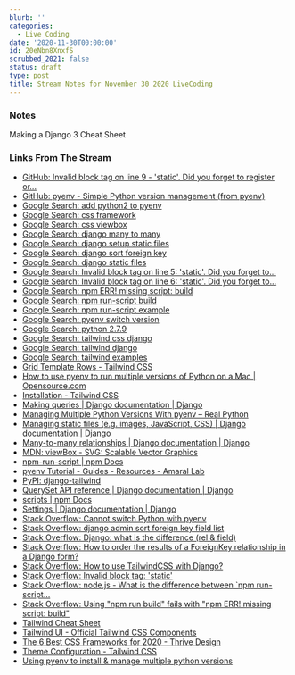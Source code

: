 ```yaml
---
blurb: ''
categories:
  - Live Coding
date: '2020-11-30T00:00:00'
id: 20eNbn8XnxfS
scrubbed_2021: false
status: draft
type: post
title: Stream Notes for November 30 2020 LiveCoding
---
```


### Notes

Making a Django 3 Cheat Sheet


### Links From The Stream


- [GitHub: Invalid block tag on line 9 - 'static'. Did you forget to register or...](https://teamtreehouse.com/community/templatesyntaxerror-at-invalid-block-tag-on-line-9-static-did-you-forget-to-register-or-load-this-tag)
- [GitHub: pyenv - Simple Python version management (from pyenv)](https://github.com/pyenv/pyenv)
- [Google Search: add python2 to pyenv](https://www.google.com/search?client=safari&rls=en&q=add+python2+to+pyenv&ie=UTF-8&oe=UTF-8)
- [Google Search: css framework](https://www.google.com/search?client=safari&rls=en&q=css+framework&ie=UTF-8&oe=UTF-8)
- [Google Search: css viewbox](https://www.google.com/search?client=safari&rls=en&q=css+viewbox&ie=UTF-8&oe=UTF-8)
- [Google Search: django many to many](https://www.google.com/search?client=safari&rls=en&q=django+many+to+many&ie=UTF-8&oe=UTF-8)
- [Google Search: django setup static files](https://www.google.com/search?client=safari&rls=en&q=django+setup+static+files&ie=UTF-8&oe=UTF-8)
- [Google Search: django sort foreign key](https://www.google.com/search?client=safari&rls=en&q=django+sort+foreign+key&ie=UTF-8&oe=UTF-8)
- [Google Search: django static files](https://www.google.com/search?client=safari&rls=en&q=django+static+files&ie=UTF-8&oe=UTF-8)
- [Google Search: Invalid block tag on line 5: 'static'. Did you forget to...](https://www.google.com/search?client=safari&rls=en&q=Invalid+block+tag+on+line+5:+%27static%27.+Did+you+forget+to+register+or+load+this+tag%3F&ie=UTF-8&oe=UTF-8)
- [Google Search: Invalid block tag on line 6: 'static'. Did you forget to...](https://www.google.com/search?client=safari&rls=en&q=Invalid+block+tag+on+line+6:+%27static%27.+Did+you+forget+to+register+or+load+this+tag%3F&ie=UTF-8&oe=UTF-8)
- [Google Search: npm ERR! missing script: build](https://www.google.com/search?client=safari&rls=en&q=npm+ERR!+missing+script:+build&ie=UTF-8&oe=UTF-8)
- [Google Search: npm run-script build](https://www.google.com/search?client=safari&rls=en&q=npm+run-script+build&ie=UTF-8&oe=UTF-8)
- [Google Search: npm run-script example](https://www.google.com/search?client=safari&rls=en&q=npm+run-script+example&ie=UTF-8&oe=UTF-8)
- [Google Search: pyenv switch version](https://www.google.com/search?client=safari&rls=en&q=pyenv+switch+version&ie=UTF-8&oe=UTF-8)
- [Google Search: python 2.7.9](https://www.google.com/search?client=safari&rls=en&q=python+2.7.9&ie=UTF-8&oe=UTF-8)
- [Google Search: tailwind css django](https://www.google.com/search?client=safari&rls=en&q=tailwind+css+django&ie=UTF-8&oe=UTF-8)
- [Google Search: tailwind django](https://www.google.com/search?client=safari&rls=en&q=tailwind+django&ie=UTF-8&oe=UTF-8)
- [Google Search: tailwind examples](https://www.google.com/search?client=safari&rls=en&q=tailwind+examples&ie=UTF-8&oe=UTF-8)
- [Grid Template Rows - Tailwind CSS](https://tailwindcss.com/docs/grid-template-rows)
- [How to use pyenv to run multiple versions of Python on a Mac | Opensource.com](https://opensource.com/article/20/4/pyenv)
- [Installation - Tailwind CSS](https://tailwindcss.com/docs/installation)
- [Making queries | Django documentation | Django](https://docs.djangoproject.com/en/3.1/topics/db/queries/#chaining-filters)
- [Managing Multiple Python Versions With pyenv – Real Python](https://realpython.com/intro-to-pyenv/)
- [Managing static files (e.g. images, JavaScript, CSS) | Django documentation | Django](https://docs.djangoproject.com/en/3.1/howto/static-files/)
- [Many-to-many relationships | Django documentation | Django](https://docs.djangoproject.com/en/3.1/topics/db/examples/many_to_many/)
- [MDN: viewBox - SVG: Scalable Vector Graphics](https://developer.mozilla.org/en-US/docs/Web/SVG/Attribute/viewBox)
- [npm-run-script | npm Docs](https://docs.npmjs.com/cli/v6/commands/npm-run-script)
- [pyenv Tutorial - Guides - Resources - Amaral Lab](https://amaral.northwestern.edu/resources/guides/pyenv-tutorial)
- [PyPI: django-tailwind](https://pypi.org/project/django-tailwind/)
- [QuerySet API reference | Django documentation | Django](https://docs.djangoproject.com/en/3.1/ref/models/querysets/)
- [scripts | npm Docs](https://docs.npmjs.com/cli/v6/using-npm/scripts)
- [Settings | Django documentation | Django](https://docs.djangoproject.com/en/3.1/ref/settings/#std:setting-STATICFILES_STORAGE)
- [Stack Overflow: Cannot switch Python with pyenv](https://stackoverflow.com/questions/33321312/cannot-switch-python-with-pyenv)
- [Stack Overflow: django admin sort foreign key field list](https://stackoverflow.com/questions/8992865/django-admin-sort-foreign-key-field-list)
- [Stack Overflow: Django: what is the difference (rel & field)](https://stackoverflow.com/questions/5216891/django-what-is-the-difference-rel-field)
- [Stack Overflow: How to order the results of a ForeignKey relationship in a Django form?](https://stackoverflow.com/questions/6062283/how-to-order-the-results-of-a-foreignkey-relationship-in-a-django-form/6062320)
- [Stack Overflow: How to use TailwindCSS with Django?](https://stackoverflow.com/questions/63392426/how-to-use-tailwindcss-with-django)
- [Stack Overflow: Invalid block tag: 'static'](https://stackoverflow.com/questions/27886477/invalid-block-tag-static)
- [Stack Overflow: node.js - What is the difference between `npm run-script...](https://stackoverflow.com/questions/49606019/what-is-the-difference-between-npm-run-script-build-vs-npm-build)
- [Stack Overflow: Using "npm run build" fails with "npm ERR! missing script: build"](https://stackoverflow.com/questions/47343658/using-npm-run-build-fails-with-npm-err-missing-script-build)
- [Tailwind Cheat Sheet](https://tailwindcomponents.com/cheatsheet/)
- [Tailwind UI - Official Tailwind CSS Components](https://tailwindui.com/preview)
- [The 6 Best CSS Frameworks for 2020 - Thrive Design](https://thrive.design/the-6-best-css-frameworks-for-2020/)
- [Theme Configuration - Tailwind CSS](https://tailwindcss.com/docs/theme)
- [Using pyenv to install & manage multiple python versions](https://anil.io/blog/python/pyenv/using-pyenv-to-install-multiple-python-versions-tox/)

